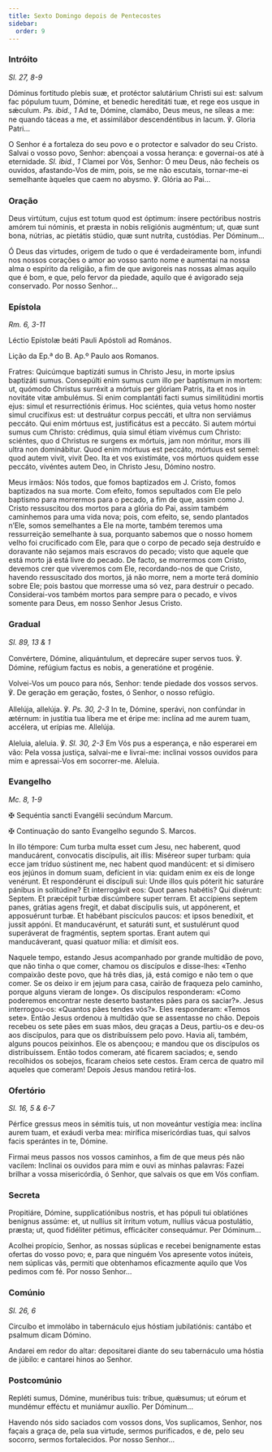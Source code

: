 ```yaml
---
title: Sexto Domingo depois de Pentecostes
sidebar:
  order: 9
---
```


### Intróito

<em>Sl. 27, 8-9</em>

<div class="side-by-side not-content">

Dóminus fortitudo plebis suæ, et protéctor salutárium Christi sui est: salvum fac pópulum tuum, Dómine, et benedic hereditáti tuæ, et rege eos usque in sǽculum. <em>Ps. ibid., 1</em> Ad te, Dómine, clamábo, Deus meus, ne síleas a me: ne quando táceas a me, et assimilábor descendéntibus in lacum. ℣. Gloria Patri...

O Senhor é a fortaleza do seu povo e o protector e salvador do seu Cristo. Salvai o vosso povo, Senhor: abençoai a vossa herança: e governai-os até à eternidade. <em>Sl. ibid., 1</em> Clamei por Vós, Senhor: Ó meu Deus, não fecheis os ouvidos, afastando-Vos de mim, pois, se me não escutais, tornar-me-ei semelhante àqueles que caem no abysmo. ℣. Glória ao Pai...

</div>

### Oração

<div class="side-by-side not-content">

Deus virtútum, cujus est totum quod est óptimum: ínsere pectóribus nostris amórem tui nóminis, et præsta in nobis religiónis augméntum; ut, quæ sunt bona, nútrias, ac pietátis stúdio, quæ sunt nutríta, custódias. Per Dóminum...

Ó Deus das virtudes, origem de tudo o que é verdadeiramente bom, infundi nos nossos corações o amor ao vosso santo nome e aumentai na nossa alma o espírito da religião, a fim de que avigoreis nas nossas almas aquilo que é bom, e que, pelo fervor da piedade, aquilo que é avigorado seja conservado. Por nosso Senhor...

</div>

### Epístola

<em>Rm. 6, 3-11</em>

<div class="side-by-side not-content">

Léctio Epístolæ beáti Pauli Apóstoli ad Romános.

Lição da Ep.ª do B. Ap.º Paulo aos Romanos.

Fratres: Quicúmque baptizáti sumus in Christo Jesu, in morte ipsíus baptizáti sumus. Consepúlti enim sumus cum illo per baptísmum in mortem: ut, quómodo Christus surréxit a mórtuis per glóriam Patris, ita et nos in novitáte vitæ ambulémus. Si enim complantáti facti sumus similitúdini mortis ejus: simul et resurrectiónis érimus. Hoc sciéntes, quia vetus homo noster simul crucifíxus est: ut destruátur corpus peccáti, et ultra non serviámus peccáto. Qui enim mórtuus est, justificátus est a peccáto. Si autem mórtui sumus cum Christo: crédimus, quia simul étiam vivémus cum Christo: sciéntes, quo d Christus re surgens ex mórtuis, jam non móritur, mors illi ultra non dominábitur. Quod enim mórtuus est peccáto, mórtuus est semel: quod autem vivit, vivit Deo. Ita et vos existimáte, vos mórtuos quidem esse peccáto, vivéntes autem Deo, in Christo Jesu, Dómino nostro.

Meus irmãos: Nós todos, que fomos baptizados em J. Cristo, fomos baptizados na sua morte. Com efeito, fomos sepultados com Ele pelo baptismo para morrermos para o pecado, a fim de que, assim como J. Cristo ressuscitou dos mortos para a glória do Pai, assim também caminhemos para uma vida nova; pois, com efeito, se, sendo plantados n’Ele, somos semelhantes a Ele na morte, também teremos uma ressurreição semelhante à sua, porquanto sabemos que o nosso homem velho foi crucificado com Ele, para que o corpo de pecado seja destruído e doravante não sejamos mais escravos do pecado; visto que aquele que está morto já está livre do pecado. De facto, se morrermos com Cristo, devemos crer que viveremos com Ele, recordando-nos de que Cristo, havendo ressuscitado dos mortos, já não morre, nem a morte terá domínio sobre Ele; pois bastou que morresse uma só vez, para destruir o pecado. Considerai-vos também mortos para sempre para o pecado, e vivos somente para Deus, em nosso Senhor Jesus Cristo.

</div>

### Gradual

<em>Sl. 89, 13 & 1</em>

<div class="side-by-side not-content">

Convértere, Dómine, aliquántulum, et deprecáre super servos tuos. ℣. Dómine, refúgium factus es nobis, a generatióne et progénie.

Volvei-Vos um pouco para nós, Senhor: tende piedade dos vossos servos. ℣. De geração em geração, fostes, ó Senhor, o nosso refúgio.

Allelúja, allelúja. ℣. <em>Ps. 30, 2-3</em> In te, Dómine, sperávi, non confúndar in ætérnum: in justítia tua líbera me et éripe me: inclína ad me aurem tuam, accélera, ut erípias me. Allelúja.

Aleluia, aleluia. ℣. <em>Sl. 30, 2-3</em> Em Vós pus a esperança, e não esperarei em vão: Pela vossa justiça, salvai-me e livrai-me: inclinai vossos ouvidos para mim e apressai-Vos em socorrer-me. Aleluia.

</div>

### Evangelho

<em>Mc. 8, 1-9</em>

<div class="side-by-side not-content">

<span class="cross text-red-500">✠</span> Sequéntia sancti Evangélii secúndum Marcum.

<span class="cross text-red-500">✠</span> Continuação do santo Evangelho segundo
S. Marcos.

In illo témpore: Cum turba multa esset cum Jesu, nec haberent, quod manducárent, convocatis discípulis, ait illis: Miséreor super turbam: quia ecce jam tríduo sústinent me, nec habent quod mandúcent: et si dimísero eos jejúnos in domum suam, defícient in via: quidam enim ex eis de longe venérunt. Et respondérunt ei discípuli sui: Unde illos quis póterit hic saturáre pánibus in solitúdine? Et interrogávit eos: Quot panes habétis? Qui dixérunt: Septem. Et præcépit turbæ discúmbere super terram. Et accípiens septem panes, grátias agens fregit, et dabat discípulis suis, ut appónerent, et apposuérunt turbæ. Et habébant piscículos paucos: et ipsos benedíxit, et jussit appóni. Et manducavérunt, et saturáti sunt, et sustulérunt quod superáverat de fragméntis, septem sportas. Erant autem qui manducáverant, quasi quatuor mília: et dimísit eos.

Naquele tempo, estando Jesus acompanhado por grande multidão de povo, que não tinha o que comer, chamou os discípulos e disse-lhes: «Tenho compaixão deste povo, que há três dias, já, está comigo e não tem o que comer. Se os deixo ir em jejum para casa, cairão de fraqueza pelo caminho, porque alguns vieram de longe». Os discípulos responderam: «Como poderemos encontrar neste deserto bastantes pães para os saciar?». Jesus interrogou-os: «Quantos pães tendes vós?». Eles responderam: «Temos sete». Então Jesus ordenou à multidão que se assentasse no chão. Depois recebeu os sete pães em suas mãos, deu graças a Deus, partiu-os e deu-os aos discípulos, para que os distribuíssem pelo povo. Havia ali, também, alguns poucos peixinhos. Ele os abençoou; e mandou que os discípulos os distribuíssem. Então todos comeram, até ficarem saciados; e, sendo recolhidos os sobejos, ficaram cheios sete cestos. Eram cerca de quatro mil aqueles que comeram! Depois Jesus mandou retirá-los.

</div>

### Ofertório

<em>Sl. 16, 5 & 6-7</em>

<div class="side-by-side not-content">

Pérfice gressus meos in sémitis tuis, ut non moveántur vestígia mea: inclína aurem tuam, et exáudi verba mea: mirífica misericórdias tuas, qui salvos facis sperántes in te, Dómine.

Firmai meus passos nos vossos caminhos, a fim de que meus pés não vacilem: Inclinai os ouvidos para mim e ouvi as minhas palavras: Fazei brilhar a vossa misericórdia, ó Senhor, que salvais os que em Vós confiam.

</div>

### Secreta

<div class="side-by-side not-content">

Propitiáre, Dómine, supplicatiónibus nostris, et has pópuli tui oblatiónes benígnus assúme: et, ut nullíus sit írritum votum, nullíus vácua postulátio, præsta; ut, quod fidéliter pétimus, efficáciter consequámur. Per Dóminum...

Acolhei propício, Senhor, as nossas súplicas e recebei benignamente estas ofertas do vosso povo; e, para que ninguém Vos apresente votos inúteis, nem súplicas vãs, permiti que obtenhamos eficazmente aquilo que Vos pedimos com fé. Por nosso Senhor...

</div>

### Comúnio

<em>Sl. 26, 6</em>

<div class="side-by-side not-content">

Circuíbo et immolábo in tabernáculo ejus hóstiam jubilatiónis: cantábo et psalmum dicam Dómino.

Andarei em redor do altar: depositarei diante do seu tabernáculo uma hóstia de júbilo: e cantarei hinos ao Senhor.

</div>

### Postcomúnio

<div class="side-by-side not-content">

Repléti sumus, Dómine, munéribus tuis: tríbue, quǽsumus; ut eórum et mundémur efféctu et muniámur auxílio. Per Dóminum...

Havendo nós sido saciados com vossos dons, Vos suplicamos, Senhor, nos façais a graça de, pela sua virtude, sermos purificados, e de, pelo seu socorro, sermos fortalecidos. Por nosso Senhor...

</div>
